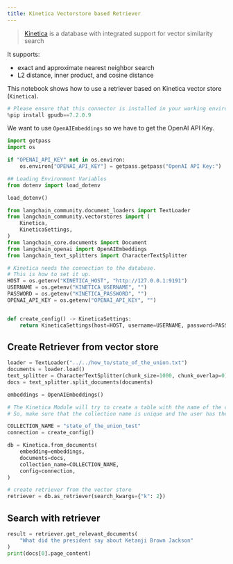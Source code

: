 ```yaml
---
title: Kinetica Vectorstore based Retriever
---
```


>[Kinetica](https://www.kinetica.com/) is a database with integrated support for vector similarity search

It supports:
- exact and approximate nearest neighbor search
- L2 distance, inner product, and cosine distance

This notebook shows how to use a retriever based on Kinetica vector store (`Kinetica`).


```python
# Please ensure that this connector is installed in your working environment.
%pip install gpudb==7.2.0.9
```

We want to use `OpenAIEmbeddings` so we have to get the OpenAI API Key.


```python
import getpass
import os

if "OPENAI_API_KEY" not in os.environ:
    os.environ["OPENAI_API_KEY"] = getpass.getpass("OpenAI API Key:")
```


```python
## Loading Environment Variables
from dotenv import load_dotenv

load_dotenv()
```


```python
from langchain_community.document_loaders import TextLoader
from langchain_community.vectorstores import (
    Kinetica,
    KineticaSettings,
)
from langchain_core.documents import Document
from langchain_openai import OpenAIEmbeddings
from langchain_text_splitters import CharacterTextSplitter
```


```python
# Kinetica needs the connection to the database.
# This is how to set it up.
HOST = os.getenv("KINETICA_HOST", "http://127.0.0.1:9191")
USERNAME = os.getenv("KINETICA_USERNAME", "")
PASSWORD = os.getenv("KINETICA_PASSWORD", "")
OPENAI_API_KEY = os.getenv("OPENAI_API_KEY", "")


def create_config() -> KineticaSettings:
    return KineticaSettings(host=HOST, username=USERNAME, password=PASSWORD)
```

## Create Retriever from vector store


```python
loader = TextLoader("../../how_to/state_of_the_union.txt")
documents = loader.load()
text_splitter = CharacterTextSplitter(chunk_size=1000, chunk_overlap=0)
docs = text_splitter.split_documents(documents)

embeddings = OpenAIEmbeddings()

# The Kinetica Module will try to create a table with the name of the collection.
# So, make sure that the collection name is unique and the user has the permission to create a table.

COLLECTION_NAME = "state_of_the_union_test"
connection = create_config()

db = Kinetica.from_documents(
    embedding=embeddings,
    documents=docs,
    collection_name=COLLECTION_NAME,
    config=connection,
)

# create retriever from the vector store
retriever = db.as_retriever(search_kwargs={"k": 2})
```

## Search with retriever


```python
result = retriever.get_relevant_documents(
    "What did the president say about Ketanji Brown Jackson"
)
print(docs[0].page_content)
```
